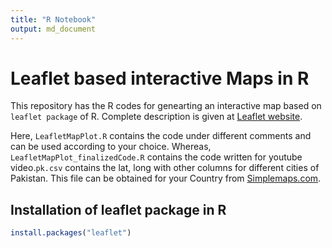 ```yaml
---
title: "R Notebook"
output: md_document
---
```


# Leaflet based interactive Maps in R
This repository has the R codes for genearting an interactive map based
on `leaflet package` of R. Complete description is given at [Leaflet
website](https://rstudio.github.io/leaflet/).

Here, `LeafletMapPlot.R` contains the code under different comments and
can be used according to your choice. Whereas,
`LeafletMapPlot_finalizedCode.R` contains the code written for youtube
video.`pk.csv` contains the lat, long with other columns for different
cities of Pakistan. This file can be obtained for your Country from
[Simplemaps.com](https://simplemaps.com/data/world-cities).

## Installation of leaflet package in R

```r
install.packages("leaflet")
```


